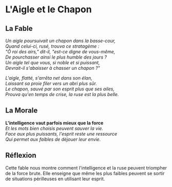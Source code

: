 # L'Aigle et le Chapon

## La Fable

*Un aigle poursuivait un chapon dans la basse-cour,*  
*Quand celui-ci, rusé, trouva ce stratagème :*  
*"Ô roi des airs," dit-il, "est-ce digne de vous-même,*  
*De pourchasser ainsi le plus humble des jours ?*  
*Un aigle tel que vous, si noble et si puissant,*  
*Devrait-il s'abaisser à chasser un chapon ?"*

*L'aigle, flatté, s'arrêta net dans son élan,*  
*Laissant sa proie filer vers un abri plus sûr.*  
*Le chapon, sauvé par son esprit plus que ses ailes,*  
*Prouva qu'en temps de crise, la ruse est la plus belle.*

## La Morale

**L'intelligence vaut parfois mieux que la force**  
*Et les mots bien choisis peuvent sauver la vie.*  
*Face aux plus puissants, l'esprit reste une ressource*  
*Qui permet aux faibles de déjouer leur envie.*

## Réflexion

Cette fable nous montre comment l'intelligence et la ruse peuvent triompher de la force brute. Elle enseigne que même les plus faibles peuvent se sortir de situations périlleuses en utilisant leur esprit.